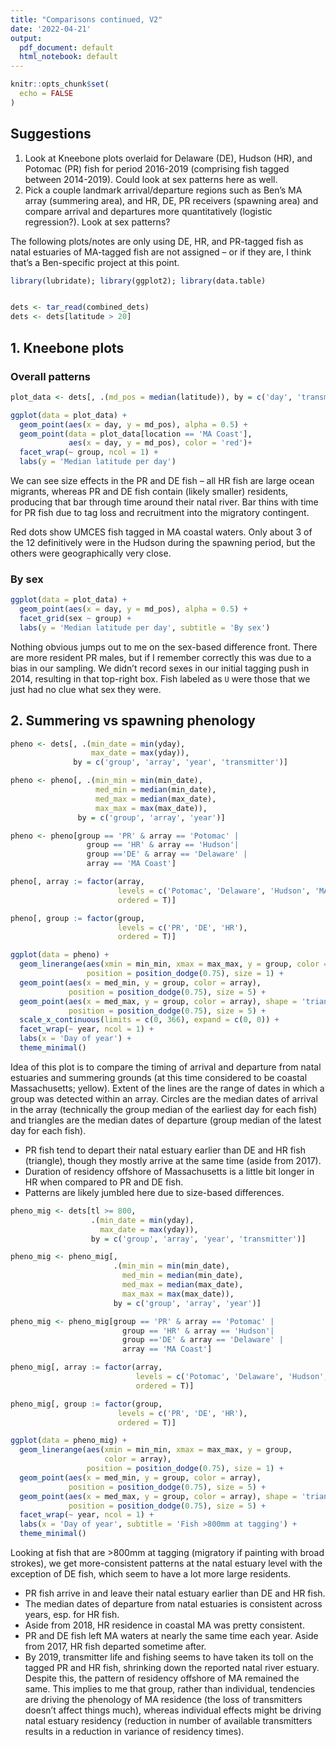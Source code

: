 ```yaml
---
title: "Comparisons continued, V2"
date: '2022-04-21'
output:
  pdf_document: default
  html_notebook: default
---
```


```r
knitr::opts_chunk$set(
  echo = FALSE
)
```

## Suggestions

1.  Look at Kneebone plots overlaid for Delaware (DE), Hudson (HR), and Potomac (PR) fish for period 2016-2019 (comprising fish tagged between 2014-2019). Could look at sex patterns here as well.
2.  Pick a couple landmark arrival/departure regions such as Ben's MA array (summering area), and HR, DE, PR receivers (spawning area) and compare arrival and departures more quantitatively (logistic regression?). Look at sex patterns?

The following plots/notes are only using DE, HR, and PR-tagged fish as natal estuaries of MA-tagged fish are not assigned -- or if they are, I think that's a Ben-specific project at this point.

```r
library(lubridate); library(ggplot2); library(data.table)


dets <- tar_read(combined_dets)
dets <- dets[latitude > 20]
```

## 1. Kneebone plots

### Overall patterns

```r
plot_data <- dets[, .(md_pos = median(latitude)), by = c('day', 'transmitter', 'group', 'sex', 'location')]

ggplot(data = plot_data) +
  geom_point(aes(x = day, y = md_pos), alpha = 0.5) +
  geom_point(data = plot_data[location == 'MA Coast'], 
             aes(x = day, y = md_pos), color = 'red')+
  facet_wrap(~ group, ncol = 1) +
  labs(y = 'Median latitude per day')
```

We can see size effects in the PR and DE fish -- all HR fish are large ocean migrants, whereas PR and DE fish contain (likely smaller) residents, producing that bar through time around their natal river. Bar thins with time for PR fish due to tag loss and recruitment into the migratory contingent.

Red dots show UMCES fish tagged in MA coastal waters. Only about 3 of the 12 definitively were in the Hudson during the spawning period, but the others were geographically very close.

### By sex

```r
ggplot(data = plot_data) +
  geom_point(aes(x = day, y = md_pos), alpha = 0.5) +
  facet_grid(sex ~ group) +
  labs(y = 'Median latitude per day', subtitle = 'By sex')
```

Nothing obvious jumps out to me on the sex-based difference front. There are more resident PR males, but if I remember correctly this was due to a bias in our sampling. We didn't record sexes in our initial tagging push in 2014, resulting in that top-right box. Fish labeled as `U` were those that we just had no clue what sex they were.

## 2. Summering vs spawning phenology

```r
pheno <- dets[, .(min_date = min(yday),
                  max_date = max(yday)),
              by = c('group', 'array', 'year', 'transmitter')]

pheno <- pheno[, .(min_min = min(min_date),
                   med_min = median(min_date),
                   med_max = median(max_date),
                   max_max = max(max_date)),
               by = c('group', 'array', 'year')]

pheno <- pheno[group == 'PR' & array == 'Potomac' |
                 group == 'HR' & array == 'Hudson'|
                 group =='DE' & array == 'Delaware' |
                 array == 'MA Coast']

pheno[, array := factor(array,
                        levels = c('Potomac', 'Delaware', 'Hudson', 'MA Coast'),
                        ordered = T)]

pheno[, group := factor(group,
                        levels = c('PR', 'DE', 'HR'),
                        ordered = T)]

ggplot(data = pheno) +
  geom_linerange(aes(xmin = min_min, xmax = max_max, y = group, color = array),
                 position = position_dodge(0.75), size = 1) +
  geom_point(aes(x = med_min, y = group, color = array),
             position = position_dodge(0.75), size = 5) +
  geom_point(aes(x = med_max, y = group, color = array), shape = 'triangle',
             position = position_dodge(0.75), size = 5) +
  scale_x_continuous(limits = c(0, 366), expand = c(0, 0)) +
  facet_wrap(~ year, ncol = 1) +
  labs(x = 'Day of year') +
  theme_minimal()
```

Idea of this plot is to compare the timing of arrival and departure from natal estuaries and summering grounds (at this time considered to be coastal Massachusetts; yellow). Extent of the lines are the range of dates in which a group was detected within an array. Circles are the median dates of arrival in the array (technically the group median of the earliest day for each fish) and triangles are the median dates of departure (group median of the latest day for each fish).

-   PR fish tend to depart their natal estuary earlier than DE and HR fish (triangle), though they mostly arrive at the same time (aside from 2017).
-   Duration of residency offshore of Massachusetts is a little bit longer in HR when compared to PR and DE fish.
-   Patterns are likely jumbled here due to size-based differences.

```r
pheno_mig <- dets[tl >= 800,
                  .(min_date = min(yday),
                    max_date = max(yday)),
                  by = c('group', 'array', 'year', 'transmitter')]

pheno_mig <- pheno_mig[, 
                       .(min_min = min(min_date),
                         med_min = median(min_date),
                         med_max = median(max_date),
                         max_max = max(max_date)),
                       by = c('group', 'array', 'year')]

pheno_mig <- pheno_mig[group == 'PR' & array == 'Potomac' |
                         group == 'HR' & array == 'Hudson'|
                         group =='DE' & array == 'Delaware' |
                         array == 'MA Coast']

pheno_mig[, array := factor(array,
                            levels = c('Potomac', 'Delaware', 'Hudson', 'MA Coast'),
                            ordered = T)]

pheno_mig[, group := factor(group,
                        levels = c('PR', 'DE', 'HR'),
                        ordered = T)]

ggplot(data = pheno_mig) +
  geom_linerange(aes(xmin = min_min, xmax = max_max, y = group, 
                     color = array),
                 position = position_dodge(0.75), size = 1) +
  geom_point(aes(x = med_min, y = group, color = array),
             position = position_dodge(0.75), size = 5) +
  geom_point(aes(x = med_max, y = group, color = array), shape = 'triangle',
             position = position_dodge(0.75), size = 5) +
  facet_wrap(~ year, ncol = 1) +
  labs(x = 'Day of year', subtitle = 'Fish >800mm at tagging') +
  theme_minimal()
```

Looking at fish that are \>800mm at tagging (migratory if painting with broad strokes), we get more-consistent patterns at the natal estuary level with the exception of DE fish, which seem to have a lot more large residents.

-   PR fish arrive in and leave their natal estuary earlier than DE and HR fish.
-   The median dates of departure from natal estuaries is consistent across years, esp. for HR fish.
-   Aside from 2018, HR residence in coastal MA was pretty consistent.
-   PR and DE fish left MA waters at nearly the same time each year. Aside from 2017, HR fish departed sometime after.
-   By 2019, transmitter life and fishing seems to have taken its toll on the tagged PR and HR fish, shrinking down the reported natal river estuary. Despite this, the pattern of residency offshore of MA remained the same. This implies to me that group, rather than individual, tendencies are driving the phenology of MA residence (the loss of transmitters doesn't affect things much), whereas individual effects might be driving natal estuary residency (reduction in number of available transmitters results in a reduction in variance of residency times).
